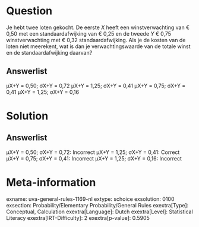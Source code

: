 Question
========

Je hebt twee loten gekocht. De eerste *X* heeft een winstverwachting van
€ 0,50 met een standaardafwijking van € 0,25 en de tweede *Y* € 0,75
winstverwachting met € 0,32 standaardafwijking. Als je de kosten van de
loten niet meerekent, wat is dan je verwachtingswaarde van de totale
winst en de standaardafwijking daarvan?

Answerlist
----------

µX+Y = 0,50; σX+Y = 0,72
µX+Y = 1,25; σX+Y = 0,41
µX+Y = 0,75; σX+Y = 0,41
µX+Y = 1,25; σX+Y = 0,16

Solution
========

Answerlist
----------

µX+Y = 0,50; σX+Y = 0,72: Incorrect
µX+Y = 1,25; σX+Y = 0,41: Correct
µX+Y = 0,75; σX+Y = 0,41: Incorrect
µX+Y = 1,25; σX+Y = 0,16: Incorrect

Meta-information
================
exname: uva-general-rules-1169-nl
extype: schoice
exsolution: 0100
exsection: Probability/Elementary Probability/General Rules 
exextra[Type]: Conceptual, Calculation
exextra[Language]: Dutch
exextra[Level]: Statistical Literacy
exextra[IRT-Difficulty]: 2
exextra[p-value]: 0.5905
